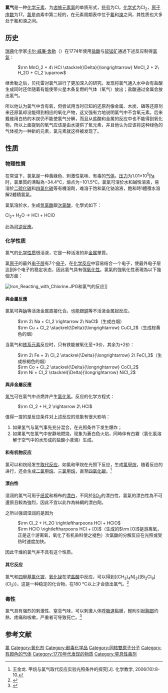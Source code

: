 {{Otheruses|subject=氯氣（{{化學式|氯|2}}）的性質|other=[[氯|氯]][[元素|元素]]的性質|氯}}
{{Chembox
| Name = 
| NameEn = chlorine<br>dichlorine
| ImageFile = Chlorine ampoule.jpg
|  ImageSize = 
| ImageFile1 = Dichlorine-2D-dimensions.png
|  ImageAlt = 
| IUPACName = 
| IUPACNameZh = 
| OtherNames = 
| Section1 = {{Chembox Identifiers
|   CASNo = 7782-50-5
|   CASNo_Ref = {{cascite|correct|CAS}}
|   PubChem = 24526
|   SMILES = ClCl }}
| Section2 = {{Chembox Properties
| Cl=2
|   Appearance = 浅黄色气体
|   Density = 3.2 g/L
|   MeltingPtC = −101
|   BoilingPtC = −34.6
|   Solubility =  }}
| Section3 = {{Chembox Hazards
|   MainHazards = 
|   FlashPt = 
|   Autoignition =  }}
}}

'''氯气'''是一种[[化学元素|化学元素]]，为[[卤族元素|卤族元素]][[氯|氯]]的单质形式，[[化学符号|符号]]为Cl，[[化学式|化学式]]为Cl<sub>2</sub>，[[原子序数|原子序数]]为17。[[氯|氯]]是卤素中第二轻的，在元素周期表中位于[[氟|氟]]和[[溴|溴]]之间，其性质也大多处于氟和溴之间。

== 历史 ==
[[瑞典|瑞典]]化学家[[卡尔·威廉·舍勒|卡尔·威廉·舍勒]]（{{lang|sv|Carl Wilhelm Scheele}}）在1774年使用[[盐酸|盐酸]]与[[软锰矿|软锰矿]]通過下述反应制得[[氯氣|氯氣]]：
: <Math>\rm MnO_2 + 4\ HCl \stackrel{\Delta}{\longrightarrow} MnCl_2 + 2\ H_2O + Cl_2 \uparrow </Math>

继舍勒之后，贝托雷对氯气进行了更加深入的研究。发现将氯气通入水中会有盐酸生成同时还伴随着有能使带火星木条复燃的气体（氧气）放出；盐酸通过金属会放出氢气。

所以他认为氯气中含有氧，但尝试用当时已知的还原剂像金属、木炭、磷等还原剂来还原氯却没能得到相应的氧化产物，这又强有力地说明氯气中不含氧元素。后来戴维用白热的木炭仍不能使氯气分解，而且从盐酸和金属的反应中也不能得到氧化物，所以上面提到的氧气应该是由水提供了氧元素，并且他认为应该将这种绿色的气体视为一种新的元素，氯元素就这样被发现了。

==性质==
=== 物理性質 ===
在常温下，氯氣是一种黃綠色、刺激性氣味、有毒的[[气体|气体]]。[[压力|压力]]为1.01×10<sup>5</sup>[[帕斯卡|Pa]]时，氯單質的沸點為−34.4℃，熔点为−101.5℃。氯氣可溶於水和碱性溶液，易溶於[[二硫化碳|二硫化碳]]和[[四氯化碳|四氯化碳]]等有機溶劑，难溶于饱和氯化钠溶液，飽和時1體積水溶解2體積氯氣。

氯氣溶於水，生成[[盐酸|氫氯酸]]跟[[次氯酸|次氯酸]]，化學式如下：

Cl<sub>2</sub>+ H<sub>2</sub>O -> HCl + HClO

此為[[可逆反應|可逆反應]]。
=== 化学性质 ===
氯气的[[化学性质|化学性质]]很活泼，它是一种活泼的非[[金属|金属]]單質。

氯[[原子|原子]]的最外[[电子层|电子层]]有7个[[电子|电子]]，在[[化学反应|化学反应]]中容易结合一个电子，使最外电子层达到8个电子的稳定状态，因此氯气具有强[[氧化性|氧化性]]。氯氣的強氧化性表現為以下幾個方面：

[[File:Iron_Reacting_with_Chlorine.JPG|thumb]]和氯气的反应]]
==== 與金屬反應 ====
氯氣可與[[钠|钠]]等活泼金属直接化合。也能跟[[铜|铜]]等不活泼金属起反应。
:<Math>\rm 2\ Na + Cl_2 \rightarrow 2\ NaCl</Math>（生成白烟）
:<Math>\rm Cu + Cl_2 \stackrel{\Delta}{\longrightarrow} CuCl_2</Math>（生成棕黄色的烟）
当氯气和[[铁系元素|铁系元素]]反应时，只有铁能被氧化至+3价，其余为+2价：
:<Math>\rm 2\ Fe + 3\ Cl_2 \stackrel{\Delta}{\longrightarrow} 2\ FeCl_3</Math>（生成棕褐色的烟）
:<Math>\rm Co + Cl_2 \stackrel{\Delta}{\longrightarrow} CoCl_2</Math>
:<Math>\rm Ni + Cl_2 \stackrel{\Delta}{\longrightarrow} NiCl_2</Math>

==== 與非金屬反應 ====
[[氢气|氢气]]可在氯气中点燃并产生[[氯化氢|氯化氢]]。反应的化学方程式：
:<Math>\rm Cl_2 + H_2 \rightarrow 2\ HCl</Math>

值得一提的是反应条件对上述反应的现象有很大影响：
# 如果氢气与氯气事先充分混合，在光照条件下发生爆炸；
# 如果氢气在氯气中安静地燃烧，现象为蒼白色火焰，同時伴有白霧（氯化氢溶解于空气中的水形成的盐酸小液滴）生成。

==== 和有机物反应 ====
氯可以和烷烃发生[[取代反应|取代反应]]，如氯和甲烷在光照下反应，生成[[氯甲烷|氯甲烷]]，随着反应的进行，还会生成[[二氯甲烷|二氯甲烷]]、[[三氯甲烷|三氯甲烷]]，直至[[四氯化碳|四氯化碳]]。<ref>王金龙. 甲烷与氯气取代反应实验光照条件的探究[J]. 化学教学, 2006(10):8-10.</ref>

==== 漂白性 ====
湿润的氯气可用于[[纸浆|纸浆]]和棉布的[[漂白|漂白]]，不同於[[二氧化硫|SO<sub>2</sub>]]的漂白性，氯氣的漂白性為不可還原且較為強烈，因此不宜以此作為絲綢的漂白劑。

之所以强调湿润的是因为
:<Math>\rm Cl_2 + H_2O \rightleftharpoons HCl + HClO</Math>
:<Math>\rm HClO \rightleftharpoons HCl + [O]</Math>（生成的<Math>\rm [O]</Math>是游离氧，正是这个游离氧，氧化了有机染料使之褪色）次氯酸的分解反应在光照或受热时速度加快。

因此干燥的氯气并不具有这个性质。

==== 其它反应 ====
氯气和[[四甲基氯化铵|四甲基氯化铵]]、[[氧化铋|氧化铋]]在浓[[盐酸|盐酸]]中反应，可以得到[(CH<sub>3</sub>)<sub>4</sub>N]<sub>3</sub>{[Bi<sub>2</sub>Cl<sub>9</sub>](Cl<sub>2</sub>)}，这是一种稳定的化合物，在180 °C以上才会放出氯气。<ref>{{cite journal|journal=CrystEngComm|volume=24|issue=17|language=en|issn=1466-8033|date=2022|pages=3150–3152|doi=10.1039/D2CE00210H|url=http://xlink.rsc.org/?DOI=D2CE00210H|title=Dichlorine-containing chlorobismuthate( iii ) supramolecular hybrid: structure and experimental studies of stability|accessdate=2022-05-14|author=Nikita A. Korobeynikov, Andrey N. Usoltsev, Boris A. Kolesov, Pavel A. Abramov, Pavel E. Plyusnin, Maxim N. Sokolov, Sergey A. Adonin}}</ref>

=== 毒性 ===
氯气具有强烈的刺激性、窒息气味，可以刺激人体[[呼吸道|呼吸道]]黏膜，輕則引起[[胸部|胸部]]灼熱、疼痛和咳嗽，严重者可导致死亡。<ref>{{citeweb|url= http://www.pcc.vghtpe.gov.tw/old/docms/30201.htm|title= 氯氣（Chlorine Gas）之簡介|language= zh-tw|deadurl= yes|archiveurl= https://web.archive.org/web/20120110125148/http://www.pcc.vghtpe.gov.tw/old/docms/30201.htm|archivedate= 2012-01-10}}</ref>

==参考文献==
{{reflist}}

{{化學武器}}
{{Diatomicelements}}

[[Category:氯|]]
[[Category:氧化剂|Category:氧化剂]]
[[Category:剧毒化学品|Category:剧毒化学品]]
[[Category:同核雙原子分子|Category:同核雙原子分子]]
[[Category:有颜色的气体|Category:有颜色的气体]]
[[Category:1770年代发现的物质|Category:1770年代发现的物质]]
[[Category:窒息性毒剂|Category:窒息性毒剂]]
